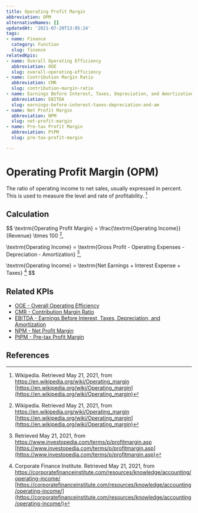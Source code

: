 ```yaml
---
title: Operating Profit Margin
abbreviation: OPM
alternativeNames: []
updatedAt: '2021-07-20T13:05:24'
tags:
- name: Finance
  category: Function
  slug: finance
relatedKpis:
- name: Overall Operating Efficiency
  abbreviation: OOE
  slug: overall-operating-efficiency
- name: Contribution Margin Ratio
  abbreviation: CMR
  slug: contribution-margin-ratio
- name: Earnings Before Interest, Taxes, Depreciation, and Amortization
  abbreviation: EBITDA
  slug: earnings-before-interest-taxes-depreciation-and-am
- name: Net Profit Margin
  abbreviation: NPM
  slug: net-profit-margin
- name: Pre-tax Profit Margin
  abbreviation: PtPM
  slug: pre-tax-profit-margin

---
```


# Operating Profit Margin (OPM)

The ratio of operating income to net sales, usually expressed in percent. This is used to measure the level and rate of profitability. [^1]

## Calculation

$$
\textrm{Operating Profit Margin} = \frac{\textrm{Operating Income}}{Revenue} \times 100 [^1],

\textrm{Operating Income} = \textrm{Gross Profit - Operating Expenses - Depreciation - Amortization} [^2],

\textrm{Operating Income} = \textrm{Net Earnings + Interest Expense + Taxes} [^3]
$$



## Related KPIs

- [OOE - Overall Operating Efficiency](/en/kpis/overall-operating-efficiency)
- [CMR - Contribution Margin Ratio](/en/kpis/contribution-margin-ratio)
- [EBITDA - Earnings Before Interest, Taxes, Depreciation, and Amortization](/en/kpis/earnings-before-interest-taxes-depreciation-and-am)
- [NPM - Net Profit Margin](/en/kpis/net-profit-margin)
- [PtPM - Pre-tax Profit Margin](/en/kpis/pre-tax-profit-margin)

## References

[^1]:  Wikipedia. Retrieved May 21, 2021, from https://en.wikipedia.org/wiki/Operating_margin [https://en.wikipedia.org/wiki/Operating_margin](https://en.wikipedia.org/wiki/Operating_margin)
[^2]:   Retrieved May 21, 2021, from https://www.investopedia.com/terms/p/profitmargin.asp [https://www.investopedia.com/terms/p/profitmargin.asp](https://www.investopedia.com/terms/p/profitmargin.asp)
[^3]:  Corporate Finance Institute. Retrieved May 21, 2021, from https://corporatefinanceinstitute.com/resources/knowledge/accounting/operating-income/ [https://corporatefinanceinstitute.com/resources/knowledge/accounting/operating-income/](https://corporatefinanceinstitute.com/resources/knowledge/accounting/operating-income/)
[^4]:  Corporate Finance Institute. Retrieved May 21, 2021, from https://corporatefinanceinstitute.com/resources/knowledge/accounting/operating-income/ [https://corporatefinanceinstitute.com/resources/knowledge/accounting/operating-income/](https://corporatefinanceinstitute.com/resources/knowledge/accounting/operating-income/)
